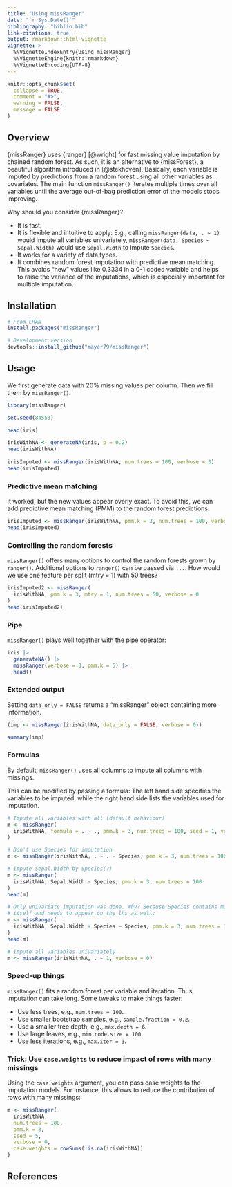 ```yaml
---
title: "Using missRanger"
date: "`r Sys.Date()`"
bibliography: "biblio.bib"
link-citations: true
output: rmarkdown::html_vignette
vignette: >
  %\VignetteIndexEntry{Using missRanger}
  %\VignetteEngine{knitr::rmarkdown}
  %\VignetteEncoding{UTF-8}
---
```


```r
knitr::opts_chunk$set(
  collapse = TRUE,
  comment = "#>",
  warning = FALSE,
  message = FALSE
)
```

## Overview

{missRanger} uses {ranger} [@wright] for fast missing value imputation by chained random forest. As such, it is an alternative to {missForest}, a beautiful algorithm introduced in [@stekhoven]. Basically, each variable is imputed by predictions from a random forest using all other variables as covariates. The main function `missRanger()` iterates multiple times over all variables until the average out-of-bag prediction error of the models stops improving.

Why should you consider {missRanger}?

- It is fast.
- It is flexible and intuitive to apply: E.g., calling `missRanger(data, . ~ 1)` would impute all variables univariately, `missRanger(data, Species ~ Sepal.Width)` would use `Sepal.Width` to impute `Species`.
- It works for a variety of data types.
- It combines random forest imputation with predictive mean matching. This avoids "new" values like 0.3334 in a 0-1 coded variable and helps to raise the variance of the imputations, which is especially important for multiple imputation.

## Installation

```r
# From CRAN
install.packages("missRanger")

# Development version
devtools::install_github("mayer79/missRanger")
```

## Usage

We first generate data with 20% missing values per column. Then we fill them by `missRanger()`.

``` r
library(missRanger)

set.seed(84553)

head(iris)

irisWithNA <- generateNA(iris, p = 0.2)
head(irisWithNA)
 
irisImputed <- missRanger(irisWithNA, num.trees = 100, verbose = 0)
head(irisImputed)
```

### Predictive mean matching

It worked, but the new values appear overly exact. To avoid this, we can add predictive mean matching (PMM) to the random forest predictions:

``` r
irisImputed <- missRanger(irisWithNA, pmm.k = 3, num.trees = 100, verbose = 0)
head(irisImputed)
```

### Controlling the random forests

`missRanger()` offers many options to control the random forests grown by `ranger()`. Additional options to `ranger()` can be passed via `...`. How would we use one feature per split (mtry = 1) with 50 trees?

``` r
irisImputed2 <- missRanger(
  irisWithNA, pmm.k = 3, mtry = 1, num.trees = 50, verbose = 0
)
head(irisImputed2)
```

### Pipe

`missRanger()` plays well together with the pipe operator:

```r
iris |>
  generateNA() |>
  missRanger(verbose = 0, pmm.k = 5) |>
  head()
```

### Extended output

Setting `data_only = FALSE` returns a "missRanger" object containing more information.

```r
(imp <- missRanger(irisWithNA, data_only = FALSE, verbose = 0))

summary(imp)
```

### Formulas

By default, `missRanger()` uses all columns to impute all columns with missings.

This can be modified by passing a formula: The left hand side specifies the variables to be imputed, while the right hand side lists the variables used for imputation.

``` r
# Impute all variables with all (default behaviour)
m <- missRanger(
  irisWithNA, formula = . ~ ., pmm.k = 3, num.trees = 100, seed = 1, verbose = 0
)

# Don't use Species for imputation
m <- missRanger(irisWithNA, . ~ . - Species, pmm.k = 3, num.trees = 100, verbose = 0)

# Impute Sepal.Width by Species(?)
m <- missRanger(
  irisWithNA, Sepal.Width ~ Species, pmm.k = 3, num.trees = 100
)
head(m)

# Only univariate imputation was done. Why? Because Species contains missing values
# itself and needs to appear on the lhs as well:
m <- missRanger(
  irisWithNA, Sepal.Width + Species ~ Species, pmm.k = 3, num.trees = 100
)
head(m)

# Impute all variables univariately
m <- missRanger(irisWithNA, . ~ 1, verbose = 0)
```

### Speed-up things

`missRanger()` fits a random forest per variable and iteration. Thus, imputation can take long. Some tweaks to make things faster:

- Use less trees, e.g., `num.trees = 100`.
- Use smaller bootstrap samples, e.g., `sample.fraction = 0.2`.
- Use a smaller tree depth, e.g., `max.depth = 6`.
- Use large leaves, e.g., `min.node.size = 100`.
- Use less iterations, e.g., `max.iter = 3`.

### Trick: Use `case.weights` to reduce impact of rows with many missings

Using the `case.weights` argument, you can pass case weights to the imputation models. For instance, this allows to reduce the contribution of rows with many missings:

``` r
m <- missRanger(
  irisWithNA,
  num.trees = 100,
  pmm.k = 3,
  seed = 5,
  verbose = 0,
  case.weights = rowSums(!is.na(irisWithNA))
)
```

## References
